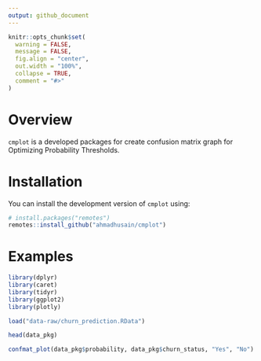 ```yaml
---
output: github_document
---
```


```r
knitr::opts_chunk$set(
  warning = FALSE,
  message = FALSE,
  fig.align = "center",
  out.width = "100%",
  collapse = TRUE,
  comment = "#>"
)
```

# Overview

`cmplot` is a developed packages for create confusion matrix graph for Optimizing Probability Thresholds.

# Installation

You can install the development version of `cmplot` using:

```r
# install.packages("remotes")
remotes::install_github("ahmadhusain/cmplot")
```

# Examples

```r
library(dplyr)
library(caret)
library(tidyr)
library(ggplot2)
library(plotly)

load("data-raw/churn_prediction.RData")
```

```r
head(data_pkg)
```


```r
confmat_plot(data_pkg$probability, data_pkg$churn_status, "Yes", "No")
```

